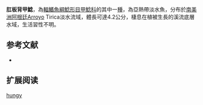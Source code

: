 {{Speciesbox
| name = 肛板背甲鯰
| image = 
| image_width = 250px
| image_caption = 
| status = NE
| status_system = IUCN3.1
| genus = Hisonotus
| species = hungy
| authority = [[Azpelicueta,_Almirón,_Casciotta_&_Koerber|Azpelicueta, Almirón, Casciotta & Koerber]], 2007
| synonyms = 
}}

'''肛板背甲鯰'''，為[[輻鰭魚綱|輻鰭魚綱]][[鯰形目|鯰形目]][[甲鯰科|甲鯰科]]的其中一[[種|種]]，為亞熱帶淡水魚，分布於[[南美洲|南美洲]][[阿根廷|阿根廷]]Arroyo Tirica淡水流域，體長可達4.2公分，棲息在植被生長的溪流底層水域，生活習性不明。

==参考文献==
*{{FishBase_species|genus=Hisonotus|species=hungy|year=2014|month=12}}

== 扩展阅读 ==
{{refbegin}}
{{wikispecies-inline|Hisonotus hungy|肛板背甲鯰}}
{{refend}}
{{Taxonbar|from=Q5666939}}

[[Category:背甲鯰屬|hungy]]
